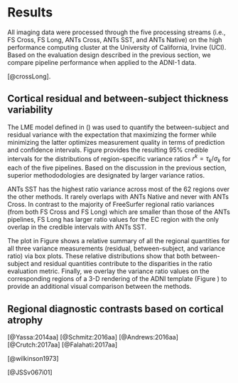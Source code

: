 
# Results

All imaging data were processed through the five processing streams
(i.e., FS Cross, FS Long, ANTs Cross, ANTs SST, and ANTs Native)
on the high performance computing cluster  at the University of California, 
Irvine (UCI).  Based on the evaluation design described in the previous section, 
we compare pipeline performance when applied to the ADNI-1 data.
\textcolor{blue}{
Specifically, we calculate the variance ratios, described in Section 2.5,
for each of the 62 DKT regions for each of the five pipelines.  These are
compared and discussed.  We then explore how this general criterion for
evaluating measurement quality applies specifically to a longitudinal analysis of 
the ADNI-1 data in discriminating the diagnostic stages of Alzheimer’s disease. 
}

\textcolor{blue}{
After processing the image data through the various pipelines, we tabulated 
the regional thickness values and made them available as .csv 
files online in the corresonding GitHub repository }[@crossLong].
\textcolor{blue}{
We also provide the Perl scripts used to run the pipelines on the UCI cluster
and the R scripts used to do the analysis below.  Additional figures and plots
have also been created which were not included in this work.  For example, 
spaghetti plots showing absolute thickness and longitudinal thickness changes are 
contained in the 
subdirectory CrossLong/Data/RegionalThicknessSpaghettiPlots/.
}

## Cortical residual and between-subject thickness variability

\begin{figure}[ht!]
\centering
\includegraphics[width=\textwidth]{../Figures/variance.ratio_FINALX.png}
\caption{95\% credible intervals of the region-specific variance ratios
$r^k=\tau_k/\sigma_k$ are presented for each processing method.  The ANTs
SST method dominates the others across the majority of
regions---its point estimates (posterior medians) are greater than those of the other
processing methods except for the left and right EC values in
FreeSurfer Long (although there is significant overlap in the credible intervals
in those regions).
These results also suggest that longitudinal processing is to be
preferred for both packages.}
\label{fig:ratios}
\end{figure}

The LME model defined in (\ref{eq::lme1}) was used to quantify the between-subject
and residual variance with the expectation that maximizing the former while minimizing
the latter optimizes measurement quality in terms of prediction and confidence intervals.
Figure \ref{fig:ratios} provides the resulting 95\% credible intervals
for the distributions of region-specific variance ratios $r^k = \tau_k / \sigma_k$
for each of the five pipelines.  Based on the discussion in the previous section, 
superior methododologies are designated by larger variance ratios.

\begin{figure}[!h]
\centering
\includegraphics[width=\textwidth]{../Figures/allData_FINALX.png}
\caption{Box plots showing the distribution of the residual variability,
between subject variability, and ratio of the between-subject variability and
residual variability for each of the 62 DKT regions.  Note that the
``better'' measurement maximizes this latter ratio.}
\label{fig:variance_boxplots}
\end{figure}

ANTs SST has the highest ratio variance across most of the 62 regions over the
other methods.  It rarely overlaps with ANTs Native and never with
ANTs Cross.  In contrast to the majority of FreeSurfer regional ratio variances (from
both FS Cross and FS Long) which are smaller than those of the ANTs pipelines,
FS Long has larger ratio values for the EC region with the only overlap in the
credible intervals with ANTs SST.

\begin{figure}[!h]
\centering
\includegraphics[width=\textwidth]{../Figures/medianRatios3D.png}
\caption{3-D volumetric rendering of the regional variance ratio values on the generated ADNI template.
The higher variance ratios indicate greater between-subject to residual variability.}
\label{fig:brain_variance}
\end{figure}

The plot in
Figure \ref{fig:variance_boxplots} shows a relative summary of all the regional quantities
for all three variance measurements (residual, between-subject, and variance
ratio) via box plots.  These relative distributions show
that both between-subject and residual quantities contribute to the disparities
in the ratio evaluation metric.  Finally, we overlay the variance ratio values on the
corresponding regions of a 3-D rendering of the ADNI template (Figure \ref{fig:brain_variance})
to provide an additional visual comparison between the methods.

<!--
Therefore, Figures \ref{fig:ratios}, \ref{fig:variance_boxplots}, and \ref{fig:brain_variance}
may be considered as evidence for ANTs SST providing higher quality data than
those provided by the other methods.   
-->

<!--
\begin{figure}[ht!]
\centering
\includegraphics[width=\textwidth]{../Data/RegionalPredictionPlots/accuracyTotal.png}
\caption{Age prediction error in years for each of the longitudinal processing pipelines
over both left and right hemispheres for the pars opercularis (pOPER), 
pars triangularis (pTRI), posterior cingulate (PCC), precentral (PreC), and tranverse temporal (TT) 
cortical regions.  Consistent with the variance ratio comparison, the ANTs
pipelines trend towards a lower relative mean squared prediction error.
}
\label{fig:agePrediction}
\end{figure}
-->

## Regional diagnostic contrasts based on cortical atrophy


\textcolor{blue}{The variance ratio explored in the previous section is a 
generic desideratum for statistical assessment of performance over the 
set of possible use cases.  In this section, we narrow the focus to the 
unique demographical characteristics of the ADNI-1 study data and look 
at performance of the various pipelines in distinguishing between diagnostic 
subgroups on a region-by-region basis.  Previous work has explored
various aspects of Alzheimer's disease with respect to its spatial distribution
and the regional onset of cerebral atrophy.  For example, although much 
work points to the entrohinal cortex as the site for initial deposition of
amyloid and tau} [@Yassa:2014aa]\textcolor{blue}{, other evidence points to the
basal forebrain as preceding cortical spread} [@Schmitz:2016aa]\textcolor{blue}{.  Other 
considerations include the use of hippocampal atrophy rates
as an image-based biomarker of cognitive decline} [@Andrews:2016aa]\textcolor{blue}{, 
differentiation from other dementia manifestations (e.g., posterior cortical atrophy} 
[@Crutch:2017aa]\textcolor{blue}{), 
and the use of FreeSurfer for monitoring disease progression} [@Falahati:2017aa]\textcolor{blue}{.
Thus, longitudinal measurements have immediate application in Alzheimer's disease
research.  To showcase the utility of the ANTs framework, we compare the 
generated longitudinal measurements and their ability to differentiate diagnostic
subgroups (i.e., CN vs. LMCI vs. AD).}

\textcolor{blue}{Pipeline-specific LME models were constructed for each DKT region
relating the change in cortical thickness to diagnosis and other pertinent covariates.  
In the notation of} [@wilkinson1973]\textcolor{blue}{, these regional LME models are defined
as:}

\begin{align}
\Delta Y^k & \sim Y_{bl}^k + AGE_{bl} + ICV_{bl} + APOE + GENDER \nonumber \\
           & + DIAGNOSIS + VISIT:DIAGNOSIS + ( 1 | ID ) + ( 1 | SITE )      
\end{align}

\textcolor{blue}{
where $\Delta Y^k$ is the change in thickness of the $k^{th}$ DKT region from 
baseline (bl) thickness measurement $Y^k_{bl}$.  We also include random
intercepts for both the individual subject (ID) and the acquisition site.
Modeling was performed in R using the {\tt lme4} package}
[@JSSv067i01] 
\textcolor{blue}{followed
by Tukey post-hoc analyses to test 
the significance of the ``LMCI$-$CN'', ``AD$-$LMCI'', and ``AD$-$CN'' diagnostic contrasts.
Tables 2 and 3 provide the 95\% confidence intervals where the cell color denotes the
log-scaled adjusted region-specific $p$-values.}

\input{leftAovTable2.tex}

\input{rightAovTable2.tex}

\begin{figure}[ht!]
\centering
\includegraphics[width=1.0\textwidth]{../Figures/logPvalues.pdf}
\caption{\textcolor{blue}{Log-scaled $p$-values summarizing Tables 2 and 3 demonstrating performance differences
across cross-sectional and longitudinal pipelines for the three diagnostic contrasts.}
}
\label{fig:logpvalues}
\end{figure}


\textcolor{blue}{
Consideration of performance over all three diagnostic categories illustrates the superiority 
of the longitudinal ANTs methodologies over their ANTs cross-sectional counterpart.  Several
regions demonstrating statistically significant non-zero atrophy in ANTsNative and ANTsSST 
do not manifest similar trends in ANTsCross (e.g., LMCI-CN:  lateral occipital gyri)
}



















<!--

The variance ratio is a generic desideratum for any statistical assessment
of performance over the set of possible use cases.  Here we demonstrate two such possibilities
involving prediction performance over the three longitudinal-specific cortical 
thickness pipelines:  FSLong, ANTsNative, and ANTsSST.  After estimating the 
regional cortical atrophy rates derived from the LME-derived slopes for each subject of each 
pipeline, we use those slope values to predict age and change in MMSE scores (cf Figure 
\ref{fig:mmsePrediction}) for certain
cortical regions. We predict age for the regions selected in
[@Tustison:2014ab] 
(i.e., both left and right hemispheres for the pars opercularis (pOPER), 
pars triangularis (pTRI), posterior cingulate (PCC), precentral (PreC), and tranverse temporal (TT) 
cortical regions)
since they demonstrated the largest age effects between both the FreeSurfer
and ANTs cross-sectional results although, in this case, we are using rates of
atrophy vs. actual thickness values for age prediction.  Specifically, we test 
the linear model 
\begin{equation}
Age_i \sim \Delta Y_i^k + Diagnosis_i + APOE_i + ICV_i + Gender_i 
\end{equation}
where $i$ denotes the $i^{th}$ subject, $\Delta Y_i^k$ is the atrophy rate for the $i^{th}$ subject
in the $k^{th}$ region of interest where the model is trained on 90\% of the cohort and 
tested on the remaining 10\%.  This training/prediction scenario is repeated 100 times per region
where the assignment to training or prediction data subsets is shuffled each time.
The results of this predictive evaluation is shown in Figure \ref{fig:agePrediction}.
ANTs-based lower mean squared predictive error (MSE) is consistent with corresponding variance ratios.
}


Figures \ref{fig:variance_boxplots} and \ref{fig:brain_variance} present
lower variance ratios for ANTsSST and ANTsNative in most regions except 
for the left and entorhinal cortex
where corresponding FSLong values are slightly higher.  The characteristics of the ADNI 
population and the prominent role of the entorhinal and parahippocampal regions for AD pathology indication
[@Yassa:2014aa] is used to show that
the slightly higher variance ratio of FSLong translates to relatively superior
change in MMSE (from baseline to 24 months) prediction performance. Thus, we evaluate 
the variance ratio in the context of the linear model 
\begin{equation}
\Delta MMSE_i \sim \Delta Y_i^k + Age_i + APOE_i + ICV_i + Gender_i
\end{equation}
where $i$ denotes the $i^{th}$ subject, $\Delta Y_i^k$ is the atrophy rate for the $i^{th}$ subject
in the $k^{th}$ region of interest.  This MMSE prediction model is evaluated similarly to that used 
for age prediction.

\begin{figure}[ht!]
\centering
\includegraphics[width=0.75\textwidth]{../Data/RegionalPredictionPlots/accuracyEcTotal.png}
\caption{$\Delta$MMSE mean squared prediction error for each of the longitudinal processing pipelines
in the left and right entorhinal and parahippocampal regions.
}
\label{fig:mmsePrediction}
\end{figure}

-->

